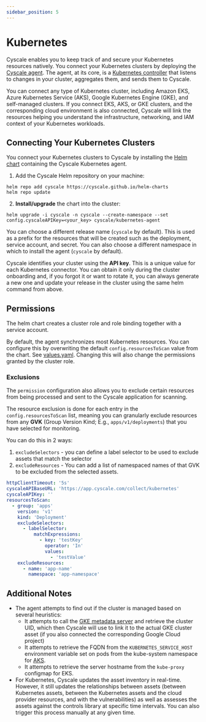 ```yaml
---
sidebar_position: 5
---
```


# Kubernetes

Cyscale enables you to keep track of and secure your Kubernetes resources natively. You connect your Kubernetes clusters by deploying the [Cyscale agent](https://hub.docker.com/repository/docker/cyscaledev/kubernetes-agent/general). The agent, at its core, is a [Kubernetes controller](https://kubernetes.io/docs/concepts/architecture/controller/) that listens to changes in your cluster, aggregates them, and sends them to Cyscale.

You can connect any type of Kubernetes cluster, including Amazon EKS, Azure Kubernetes Service (AKS), Google Kubernetes Engine (GKE), and self-managed clusters. If you connect EKS, AKS, or GKE clusters, and the corresponding cloud environment is also connected, Cyscale will link the resources helping you understand the infrastructure, networking, and IAM context of your Kubernetes workloads.

## Connecting Your Kubernetes Clusters

You connect your Kubernetes clusters to Cyscale by installing the [Helm chart](https://github.com/cyscale/helm-charts/tree/3b902c37334cbf05e4a4a82e10f17b77c661d2d6/charts/kubernetes-agent) containing the Cyscale Kubernetes agent.

1. Add the Cyscale Helm repository on your machine:

```shell
helm repo add cyscale https://cyscale.github.io/helm-charts
helm repo update
```

2. **Install/upgrade** the chart into the cluster:

```shell
helm upgrade -i cyscale -n cyscale --create-namespace --set config.cyscaleAPIKey=<your_key> cyscale/kubernetes-agent
```

You can choose a different release name (`cyscale` by default). This is used as a prefix for the resources that will be created such as the deployment, service account, and secret. You can also choose a different namespace in which to install the agent (`cyscale` by default).

Cyscale identifies your cluster using the **API key**. This is a unique value for each Kubernetes connector. You can obtain it only during the cluster onboarding and, if you forgot it or want to rotate it, you can always generate a new one and update your release in the cluster using the same helm command from above.

## Permissions

The helm chart creates a cluster role and role binding together with a service account.

By default, the agent synchronizes most Kubernetes resources. You can configure this by overwriting the default `config.resourcesToScan` value from the chart. See [values.yaml](https://github.com/cyscale/helm-charts/blob/main/charts/kubernetes-agent/values.yaml#L11). Changing this will also change the permissions granted by the cluster role.

### Exclusions

The `permission` configuration also allows you to exclude certain resources from being processed and sent to the Cyscale application for scanning.

The resource exclusion is done for each entry in the `config.resourcesToScan` list, meaning you can granularly exclude resources from any **GVK** (Group Version Kind; E.g., `apps/v1/deployments`) that you have selected for monitoring.

You can do this in 2 ways:

1. `excludeSelectors` - you can define a label selector to be used to exclude assets that match the selector
2. `excludeResources` - You can add a list of namespaced names of that GVK to be excluded from the selected assets.

```yaml
httpClientTimeout: '5s'
cyscaleAPIBaseURL: 'https://app.cyscale.com/collect/kubernetes'
cyscaleAPIKey: ''
resourcesToScan:
  - group: 'apps'
    version: 'v1'
    kind: 'Deployment'
    excludeSelectors:
      - labelSelector:
          matchExpressions:
            - key: 'testKey'
              operator: 'In'
              values:
                - 'testValue'
    excludeResources:
      - name: 'app-name'
        namespace: 'app-namespace'
```

## Additional Notes

- The agent attempts to find out if the cluster is managed based on several heuristics:
  - It attempts to call the [GKE metadata server](https://cloud.google.com/kubernetes-engine/docs/concepts/workload-identity#metadata_server) and retrieve the cluster UID, which then Cyscale will use to link it to the actual GKE cluster asset (if you also connected the corresponding Google Cloud project)
  - It attempts to retrieve the FQDN from the `KUBERNETES_SERVICE_HOST` environment variable set on pods from the kube-system namespace for [AKS](https://learn.microsoft.com/en-us/azure/aks/outbound-rules-control-egress#required-outbound-network-rules-and-fqdns-for-aks-clusters).
  - It attempts to retrieve the server hostname from the `kube-proxy` configmap for EKS.
- For Kubernetes, Cyscale updates the asset inventory in real-time. However, it still updates the relationships between assets (between Kubernetes assets, between the Kubernetes assets and the cloud provider resources, and with the vulnerabilities) as well as assesses the assets against the controls library at specific time intervals. You can also trigger this process manually at any given time.